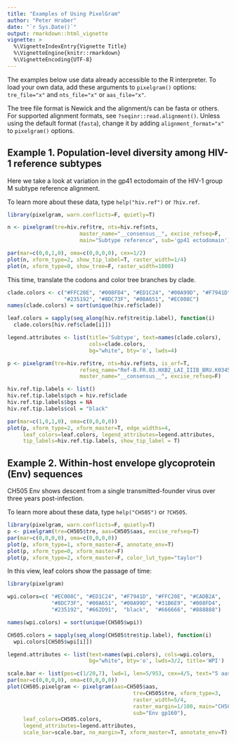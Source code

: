 ```yaml
---
title: "Examples of Using PixelGram"
author: "Peter Hraber"
date: "`r Sys.Date()`"
output: rmarkdown::html_vignette
vignette: >
  %\VignetteIndexEntry{Vignette Title}
  %\VignetteEngine{knitr::rmarkdown}
  %\VignetteEncoding{UTF-8}
---
```


The examples below use data already accessible to the R interpreter.
To load your own data, add these arguments to `pixelgram()` options: 
`tre_file="x"` and `nts_file="x"` or `aas_file="x"`.

The tree file format is Newick and the alignment/s can be fasta or others.
For supported alignment formats, see `?seqinr::read.alignment()`.  Unless using
the default format (`fasta`), change it by adding `alignment_format="x"` to `pixelgram()` options.

## Example 1. Population-level diversity among HIV-1 reference subtypes

Here we take a look at variation in the gp41 ectodomain of the HIV-1 group M
subtype reference alignment.

To learn more about these data, type `help("hiv.ref")` or `?hiv.ref`.

```r
library(pixelgram, warn.conflicts=F, quietly=T)

n <- pixelgram(tre=hiv.ref$tre, nts=hiv.ref$nts,
                       master_name="__consensus__", excise_refseq=F,
                       main="Subtype reference", sub='gp41 ectodomain')

par(mar=c(0,0,1,0), oma=c(0,0,0,0), cex=1/2)
plot(n, xform_type=2, show_tip_label=T, raster_width=1/4)
plot(n, xform_type=0, show_tree=F, raster_width=1000)
```

This time, translate the codons and color tree branches by clade.

```r

clade.colors <- c("#FFC20E", "#008FD4", "#ED1C24", "#00A99D", "#F7941D", 
                  "#235192", "#8DC73F", "#00A651", "#EC008C")
names(clade.colors) = sort(unique(hiv.ref$clade))

leaf.colors = sapply(seq_along(hiv.ref$tre$tip.label), function(i)
  clade.colors[hiv.ref$clade[i]])

legend.attributes <- list(title='Subtype', text=names(clade.colors),
                          cols=clade.colors, 
                          bg="white", bty='o', lwds=4)

p <- pixelgram(tre=hiv.ref$tre, nts=hiv.ref$nts, is_orf=T,
                       refseq_name="Ref-B.FR.83.HXB2_LAI_IIIB_BRU.K03455",
                       master_name="__consensus__", excise_refseq=F)

hiv.ref.tip.labels <- list()
hiv.ref.tip.labels$pch = hiv.ref$clade
hiv.ref.tip.labels$bgs = NA
hiv.ref.tip.labels$col = "black"

par(mar=c(1,0,1,0), oma=c(0,0,0,0))
plot(p, xform_type=2, xform_master=T, edge_widths=4,
     leaf_colors=leaf.colors, legend_attributes=legend.attributes,
     tip_labels=hiv.ref.tip.labels, show_tip_label = T)
```

## Example 2. Within-host envelope glycoprotein (Env) sequences

CH505 Env shows descent from a single transmitted-founder virus over three years post-infection.

To learn more about these data, type `help("CH505")` or `?CH505`.

```r
library(pixelgram, warn.conflicts=F, quietly=T)
p <- pixelgram(tre=CH505$tre, aas=CH505$aas, excise_refseq=T)
par(mar=c(0,0,0,0), oma=c(0,0,0,0))
plot(p, xform_type=1, xform_master=F, annotate_env=T)
plot(p, xform_type=0, xform_master=F)
plot(p, xform_type=2, xform_master=F, color_lut_type="taylor")
```

In this view, leaf colors show the passage of time:

```r
library(pixelgram)

wpi.colors=c( "#EC008C", "#ED1C24", "#F7941D", "#FFC20E", "#CADB2A",
              "#8DC73F", "#00A651", "#00A99D", "#31B6E9", "#008FD4",
              "#235192", "#662D91",  "black",  "#666666", "#888888")

names(wpi.colors) = sort(unique(CH505$wpi))

CH505.colors = sapply(seq_along(CH505$tre$tip.label), function(i)
  wpi.colors[CH505$wpi[i]])

legend.attributes <- list(text=names(wpi.colors), cols=wpi.colors, 
                          bg="white", bty='o', lwds=3/2, title='WPI')

scale.bar <- list(pos=c(1/20,7), lwd=1, len=5/953, cex=4/5, text="5 aas")
par(mar=c(0,0,0,0), oma=c(0,0,0,0))
plot(CH505.pixelgram <- pixelgram(aas=CH505$aas,
                                        tre=CH505$tre, xform_type=3, 
                                        raster_width=5/4,
                                        raster_margin=1/100, main="CH505", 
                                        sub="Env gp160"),
     leaf_colors=CH505.colors, 
     legend_attributes=legend.attributes,
     scale_bar=scale.bar, no_margin=T, xform_master=T, annotate_env=T)
```

